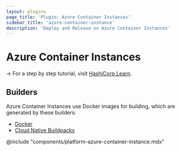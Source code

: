 ```yaml
---
layout: plugins
page_title: 'Plugin: Azure Container Instances'
sidebar_title: 'azure-container-instance'
description: 'Deploy and Release on Azure Container Instances'
---
```


# Azure Container Instances

-> For a step by step tutorial, visit [HashiCorp
Learn](https://learn.hashicorp.com/tutorials/waypoint/azure-container-instance?in=waypoint/deploy-azure).

## Builders

Azure Container Instances use Docker images for building, which are generated by these builders:

- [Docker](./docker)
- [Cloud Native Buildpacks](./pack)

@include "components/platform-azure-container-instance.mdx"
